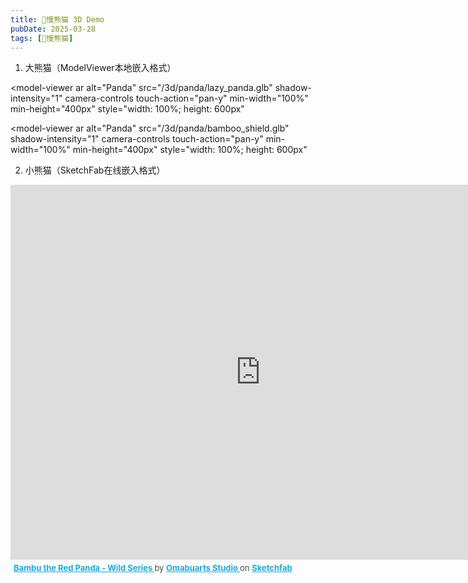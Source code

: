 ```yaml
---
title: 🐼慢熊猫 3D Demo
pubDate: 2025-03-28
tags: [🐼慢熊猫]
---
```


1. 大熊猫（ModelViewer本地嵌入格式）

<script is:inline type="module" src="/scripts/model-viewer.min.js"></script>

<model-viewer
ar
alt="Panda"
src="/3d/panda/lazy_panda.glb"
shadow-intensity="1"
camera-controls
touch-action="pan-y"
min-width="100%"
min-height="400px"
style="width: 100%; height: 600px"
></model-viewer>

<model-viewer
ar
alt="Panda"
src="/3d/panda/bamboo_shield.glb"
shadow-intensity="1"
camera-controls
touch-action="pan-y"
min-width="100%"
min-height="400px"
style="width: 100%; height: 600px"
></model-viewer>

2. 小熊猫（SketchFab在线嵌入格式）

<div class="sketchfab-embed-wrapper"> <iframe title="Bambu the Red Panda - Wild Series" frameborder="0" allowfullscreen mozallowfullscreen="true" webkitallowfullscreen="true" allow="autoplay; fullscreen; xr-spatial-tracking" xr-spatial-tracking execution-while-out-of-viewport execution-while-not-rendered web-share width="800" height="600" src="https://sketchfab.com/models/e7761ca18be74d79a79c344d7120196d/embed"> </iframe> <p style="font-size: 13px; font-weight: normal; margin: 5px; color: #4A4A4A;"> <a href="https://sketchfab.com/3d-models/bambu-the-red-panda-wild-series-e7761ca18be74d79a79c344d7120196d?utm_medium=embed&utm_campaign=share-popup&utm_content=e7761ca18be74d79a79c344d7120196d" target="_blank" rel="nofollow" style="font-weight: bold; color: #1CAAD9;"> Bambu the Red Panda - Wild Series </a> by <a href="https://sketchfab.com/omabuarts?utm_medium=embed&utm_campaign=share-popup&utm_content=e7761ca18be74d79a79c344d7120196d" target="_blank" rel="nofollow" style="font-weight: bold; color: #1CAAD9;"> Omabuarts Studio </a> on <a href="https://sketchfab.com?utm_medium=embed&utm_campaign=share-popup&utm_content=e7761ca18be74d79a79c344d7120196d" target="_blank" rel="nofollow" style="font-weight: bold; color: #1CAAD9;">Sketchfab</a></p></div>
